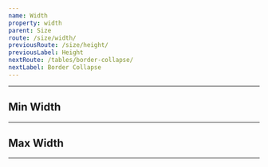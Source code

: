 ```yaml
---
name: Width
property: width
parent: Size
route: /size/width/
previousRoute: /size/height/
previousLabel: Height
nextRoute: /tables/border-collapse/
nextLabel: Border Collapse
---
```


<UtilityInfo pattern="w-{size}" themeProperty="width" />

---

<Grid minWidth="128px">
  <InfoBox pattern="w-1/2" color="gray">
    <Box
      className={`bg-gray-300 rounded border-gray-400 text-gray-400 h-6 font-mono border-4 w-1/2`}
    />
  </InfoBox>
  <InfoBox pattern="w-2/3" color="gray">
    <Box
      className={`bg-gray-300 rounded border-gray-400 text-gray-400 h-6 font-mono border-4 w-2/3`}
    />
  </InfoBox>
  <InfoBox pattern="w-1/4" color="gray">
    <Box
      className={`bg-gray-300 rounded border-gray-400 text-gray-400 h-6 font-mono border-4 w-1/4`}
    />
  </InfoBox>
  <InfoBox pattern="w-3/4" color="gray">
    <Box
      className={`bg-gray-300 rounded border-gray-400 text-gray-400 h-6 font-mono border-4 w-3/4`}
    />
  </InfoBox>
  <InfoBox pattern="w-1/5" color="gray">
    <Box
      className={`bg-gray-300 rounded border-gray-400 text-gray-400 h-6 font-mono border-4 w-1/5`}
    />
  </InfoBox>
  <InfoBox pattern="w-2/5" color="gray">
    <Box
      className={`bg-gray-300 rounded border-gray-400 text-gray-400 h-6 font-mono border-4 w-2/5`}
    />
  </InfoBox>
  <InfoBox pattern="w-3/5" color="gray">
    <Box
      className={`bg-gray-300 rounded border-gray-400 text-gray-400 h-6 font-mono border-4 w-3/5`}
    />
  </InfoBox>
  <InfoBox pattern="w-4/5" color="gray">
    <Box
      className={`bg-gray-300 rounded border-gray-400 text-gray-400 h-6 font-mono border-4 w-4/5`}
    />
  </InfoBox>
  <InfoBox pattern="w-1/6" color="gray">
    <Box
      className={`bg-gray-300 rounded border-gray-400 text-gray-400 h-6 font-mono border-4 w-1/6`}
    />
  </InfoBox>
  <InfoBox pattern="w-5/6" color="gray">
    <Box
      className={`bg-gray-300 rounded border-gray-400 text-gray-400 h-6 font-mono border-4 w-5/6`}
    />
  </InfoBox>
  <InfoBox pattern="w-full" color="gray">
    <Box
      className={`bg-gray-300 rounded border-gray-400 text-gray-400 h-6 font-mono border-4 w-full`}
    />
  </InfoBox>
</Grid>

## Min Width

<UtilityInfo pattern="min-w-{size}" themeProperty="minWidth" />

---

## Max Width

<UtilityInfo pattern="max-w-{size}" themeProperty="maxWidth" />

---
